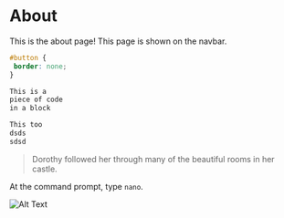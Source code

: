 # About

This is the about page! This page is shown on the navbar.

```css
#button {
 border: none;
}
```

~~~~css
This is a
piece of code
in a block
~~~~
```js copy
This too
dsds
sdsd
```

> Dorothy followed her through many of the beautiful rooms in her castle.

At the command prompt, type `nano`.

![Alt Text](\assets\images\test.jpg)
